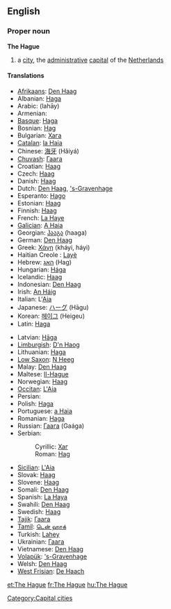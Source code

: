 {{wikipedia}}
==English==

===Proper noun===
'''The Hague'''

# a [[city]], the [[administrative]] [[capital]] of the [[The Netherlands|Netherlands]]

====Translations====
{{trans-top|Dutch city}}
* [[Afrikaans]]: [[Den Haag]]
* Albanian: [[Haga]]
* Arabic: {{Arab|[[لاهاي]]}} (lahāy) {{m}}
* Armenian: {{t|hy|Հաագա|tr=Haaga}}
* [[Basque]]: [[Haga]]
* Bosnian: [[Hag#Bosnian|Hag]] {{m}}
* Bulgarian: [[Хага]] {{f}}
* [[Catalan]]: [[la Haia]] {{f}}
* Chinese: [[海牙]] (Hǎiyá)
* [[Chuvash]]: [[Гаага]]
* Croatian: [[Haag]] {{m}}
* Czech: [[Haag]] {{m}}
* Danish: [[Haag]]
* Dutch: [[Den Haag]], [['s-Gravenhage]]
* Esperanto: [[Hago]]
* Estonian: [[Haag]]
* Finnish: [[Haag]]
* French: [[La Haye]] {{f}}
* [[Galician]]: [[A Haia]] {{f}}
* Georgian: [[ჰააგა]] (haaga)
* German: [[Den Haag]] {{m}}
* Greek: [[Χάγη]] (kháyi, háyi) {{f}}
* Haitian Creole : [[Layè]]
* Hebrew: [[האג]] (Hag)
* Hungarian: [[Hága]]
* Icelandic: [[Haag]]
* Indonesian: [[Den Haag]]
* Irish: [[An Háig]]
* Italian: L'[[Aia]] {{f}}
* Japanese: [[ハーグ]] (Hāgu)
* Korean: [[헤이그]] (Heigeu)
* Latin: [[Haga]] {{f}}
{{trans-mid}}
* Latvian: [[Hāga]]
* [[Limburgish]]: [[D'n Haog]]
* Lithuanian: [[Haga]]
* [[Low Saxon]]: [[N Heeg]]
* Malay: [[Den Haag]]
* Maltese: [[Il-Hague]] {{m}}
* Norwegian: [[Haag]]
* [[Occitan]]: [[L'Aia]] {{f}}
* Persian: {{fa-Arab|[[لاهه]]}}
* Polish: [[Haga]] {{f}}
* Portuguese: [[a Haia]] {{f}}
* Romanian: [[Haga]]
* Russian: [[Гаага]] (Gaága) {{f}}
* Serbian:
*: Cyrillic: [[Хаг#Serbian|Хаг]] {{m}}
*: Roman: [[Hag#Serbian|Hag]] {{m}}
* [[Sicilian]]: [[L'Aia]] {{f}}
* Slovak: [[Haag]] {{m}}
* Slovene: [[Haag]] {{m}}
* Somali: [[Den Haag]]
* Spanish: [[La Haya]] {{f}}
* Swahili: [[Den Haag]]
* Swedish: [[Haag]]
* [[Tajik]]: [[Гаага]]
* [[Tamil]]: [[டென் ஹாக்]]
* Turkish: [[Lahey]]
* Ukrainian: [[Гаага]] {{f}}
* Vietnamese: [[Den Haag]]
* [[Volapük]]: [['s-Gravenhage]]
* Welsh: [[Den Haag]]
* [[West Frisian]]: [[De Haach]]
{{trans-bottom}}

[[Category:Capital cities]]

[[et:The Hague]]
[[fr:The Hague]]
[[hu:The Hague]]